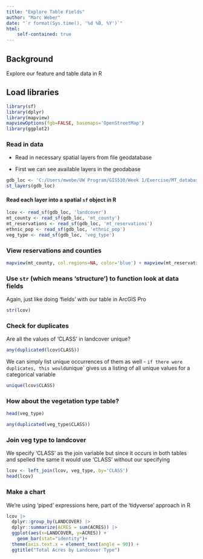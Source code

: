 ```yaml
---
title: "Explore Table Fields"
author: "Marc Weber"
date: "`r format(Sys.time(), '%d %B, %Y')`"
html:
    self-contained: true
---
```


## Background
Explore our feature and table data in R


## Load libraries
```r
library(sf)
library(dplyr)
library(mapview)
mapviewOptions(fgb=FALSE, basemaps='OpenStreetMap')
library(ggplot2)
```


### Read in data
- Read in necessary spatial layers from file geodatabase

- First we    can see available layers in the geodabase
```r
gdb_loc <- 'C:/Users/mwebe/UW Program/GIS530/Week 1/Exercise/MT_database.gdb'
st_layers(gdb_loc)
```

#### Read each layer into a spatial `sf` object in R
```r
lcov <- read_sf(gdb_loc, 'landcover')
mt_county <- read_sf(gdb_loc, 'mt_county')
mt_reservations <- read_sf(gdb_loc, 'mt_reservations')
ethnic_pop <- read_sf(gdb_loc, 'ethnic_pop')
veg_type <- read_sf(gdb_loc, 'veg_type')
```

### View reservations and counties

```r
mapview(mt_county, col.regions=NA, color='blue') + mapview(mt_reservations, col.regions=NA, color='red')
```

### Use `str` (which means 'structure') to function look at data fields
Again, just like doing 'fields' with our table in ArcGIS Pro
```r
str(lcov)
```

### Check for duplicates
Are all the values of 'CLASS' in landcover unique?
```r
any(duplicated(lcov$CLASS))
```
We can simply list unique occurrences of them as well - `if there were duplicates, this would `unique` gives us a listing of all unique values for a categorical variable
```r
unique(lcov$CLASS)
```

### How about the vegetation type table?
```r
head(veg_type)
```

```r
any(duplicated(veg_type$CLASS))
```

### Join veg type to landcover
We specify 'CLASS' as the join variable but since it occurs in both tables and spelled the same it would use 'CLASS' without our specifying
```r
lcov <- left_join(lcov, veg_type, by='CLASS')
head(lcov)
```

### Make a chart
We're using 'piped' expressions here, part of the 'tidyverse' approach in R
```r
lcov |> 
  dplyr::group_by(LANDCOVER) |> 
  dplyr::summarize(ACRES = sum(ACRES)) |> 
  ggplot(aes(x=LANDCOVER, y=ACRES)) +
    geom_bar(stat="identity")+ 
  theme(axis.text.x = element_text(angle = 90)) + 
  ggtitle("Total Acres by Landcover Type")
```
